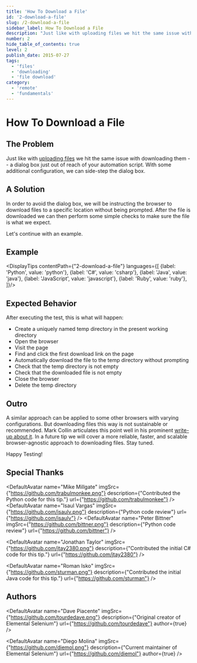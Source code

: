 ```yaml
---
title: 'How To Download a File'
id: '2-download-a-file'
slug: /2-download-a-file
sidebar_label: How To Download a File
description: "Just like with uploading files we hit the same issue with downloading them a dialog box just out of reach of your automation script."
number: 2
hide_table_of_contents: true
level: 2
publish_date: 2015-07-27
tags:
  - 'files'
  - 'downloading'
  - 'file download'
category:
  - 'remote'
  - 'fundamentals'
---
```


# How To Download a File

## The Problem

Just like with [uploading files](/tips/1-upload-a-file) we hit the same issue with downloading
them -- a dialog box just out of reach of your automation script. With some additional configuration, we can side-step
the dialog box.

## A Solution

In order to avoid the dialog box, we will be instructing the browser to download files to a specific location without
being prompted. After the file is downloaded we can then perform some simple checks to make sure the file is what we
expect.

Let's continue with an example.

## Example



<DisplayTips contentPath={"2-download-a-file"} languages={[
    {label: 'Python', value: 'python'},
    {label: 'C#', value: 'csharp'},
    {label: 'Java', value: 'java'},
    {label: 'JavaScript', value: 'javascript'},
    {label: 'Ruby', value: 'ruby'},
]}/>

## Expected Behavior

After executing the test, this is what will happen:

+ Create a uniquely named temp directory in the present working directory
+ Open the browser
+ Visit the page
+ Find and click the first download link on the page
+ Automatically download the file to the temp directory without prompting
+ Check that the temp directory is not empty
+ Check that the downloaded file is not empty
+ Close the browser
+ Delete the temp directory

## Outro

A similar approach can be applied to some other browsers with varying configurations. But downloading files this
way is not sustainable or recommended. Mark Collin articulates this point well in his prominent
[write-up about it](https://ardesco.lazerycode.com/index.php/2012/07/how-to-download-files-with-selenium-and-why-you-shouldnt/).
In a future tip we will cover a more reliable, faster, and scalable browser-agnostic approach to downloading files.
Stay tuned.

Happy Testing!

## Special Thanks


<DefaultAvatar
    name="Mike Millgate"
    imgSrc={"https://github.com/trabulmonkee.png"}
    description={"Contributed the Python code for this tip."}
    url={"https://github.com/trabulmonkee"}
/>
<DefaultAvatar
    name="Isaul Vargas"
    imgSrc={"https://github.com/isaulv.png"}
    description={"Python code review"}
    url={"https://github.com/isaulv"}
/>
<DefaultAvatar
    name="Peter Bittner"
    imgSrc={"https://github.com/bittner.png"}
    description={"Python code review"}
    url={"https://github.com/bittner"}
/>

<DefaultAvatar
    name="Jonathan Taylor"
    imgSrc={"https://github.com/jtay2380.png"}
    description={"Contributed the initial C# code for this tip."}
    url={"https://github.com/jtay2380"}
/>

<DefaultAvatar
    name="Roman Isko"
    imgSrc={"https://github.com/sturman.png"}
    description={"Contributed the initial Java code for this tip."}
    url={"https://github.com/sturman"}
/>

## Authors

<DefaultAvatar
    name="Dave Piacente"
    imgSrc={"https://github.com/tourdedave.png"}
    description={"Original creator of Elemental Selenium"}
    url={"https://github.com/tourdedave"}
    author={true}
/>

<DefaultAvatar
    name="Diego Molina"
    imgSrc={"https://github.com/diemol.png"}
    description={"Current maintainer of Elemental Selenium"}
    url={"https://github.com/diemol"}
    author={true}
/>

